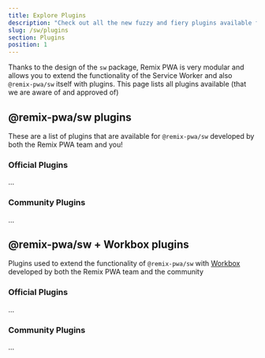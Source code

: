 ```yaml
---
title: Explore Plugins
description: "Check out all the new fuzzy and fiery plugins available for Remix PWA 🔥"
slug: /sw/plugins
section: Plugins
position: 1
---
```


Thanks to the design of the `sw` package, Remix PWA is very modular and allows you to extend the functionality of the Service Worker and also `@remix-pwa/sw` itself with plugins.
This page lists all plugins available (that we are aware of and approved of)

## @remix-pwa/sw plugins

These are a list of plugins that are available for `@remix-pwa/sw` developed by both the Remix PWA team and you!

### Official Plugins 

...

### Community Plugins

...

## @remix-pwa/sw + Workbox plugins 

Plugins used to extend the functionality of `@remix-pwa/sw` with [Workbox](https://developers.google.com/web/tools/workbox) developed by both the Remix PWA team and the community

### Official Plugins

...

### Community Plugins

...